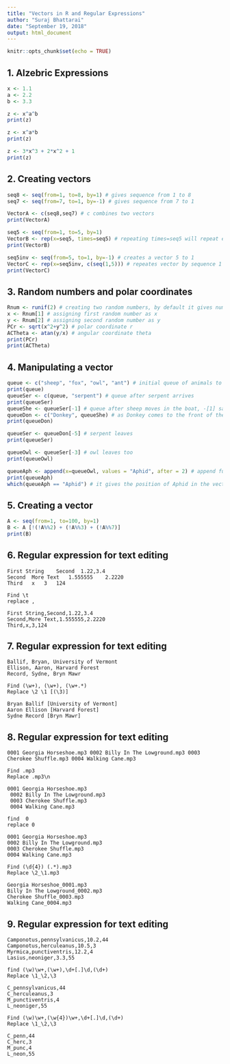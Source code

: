 ```yaml
---
title: "Vectors in R and Regular Expressions"
author: "Suraj Bhattarai"
date: "September 19, 2018"
output: html_document
---
```

```r
knitr::opts_chunk$set(echo = TRUE)
```

## 1. Alzebric Expressions
```r
x <- 1.1
a <- 2.2
b <- 3.3

z <- x^a^b
print(z)

z <- x^a*b
print(z)

z <- 3*x^3 + 2*x^2 + 1
print(z)
```

## 2. Creating vectors
```r
seq8 <- seq(from=1, to=8, by=1) # gives sequence from 1 to 8
seq7 <- seq(from=7, to=1, by=-1) # gives sequence from 7 to 1

VectorA <- c(seq8,seq7) # c combines two vectors 
print(VectorA)

seq5 <- seq(from=1, to=5, by=1)
VectorB <- rep(x=seq5, times=seq5) # repeating times=seq5 will repeat every element in the vector seq5 by it's own value. so 1 will be repeated one time, 2 will be twice, 3 will be thrice etc.
print(VectorB)

seq5inv <- seq(from=5, to=1, by=-1) # creates a vector 5 to 1
VectorC <- rep(x=seq5inv, c(seq(1,5))) # repeates vector by sequence 1 to 5, meaning first element in the vector 5 will be repeated once, 4 will be reepated twice and so on. 
print(VectorC)
```

## 3. Random numbers and polar coordinates

```r
Rnum <- runif(2) # creating two random numbers, by default it gives numbers between 0 and 1. 
x <- Rnum[1] # assigning first random number as x
y <- Rnum[2] # assigning second random number as y
PCr <- sqrt(x^2+y^2) # polar coordinate r 
ACTheta <- atan(y/x) # angular coordinate theta
print(PCr)
print(ACTheta)
```

## 4. Manipulating a vector
```r
queue <- c("sheep", "fox", "owl", "ant") # initial queue of animals to enter into the boat
print(queue) 
queueSer <- c(queue, "serpent") # queue after serpent arrives 
print(queueSer)
queueShe <- queueSer[-1] # queue after sheep moves in the boat, -[1] says to remove first element from the vector
queueDon <- c("Donkey", queueShe) # as Donkey comes to the front of the line
print(queueDon)

queueSer <- queueDon[-5] # serpent leaves 
print(queueSer)

queueOwl <- queueSer[-3] # owl leaves too
print(queueOwl)

queueAph <- append(x=queueOwl, values = "Aphid", after = 2) # append function adds an element, after 2 means to add after second element 
print(queueAph)
which(queueAph == "Aphid") # it gives the position of Aphid in the vector
```

## 5. Creating a vector
```R
A <- seq(from=1, to=100, by=1)
B <- A [!(!A%%2) + (!A%%3) + (!A%%7)]
print(B)
```
## 6. Regular expression for text editing

```
First String	Second	1.22,3.4
Second	More Text	1.555555	2.2220
Third	x	3	124
```
```
Find \t
replace ,
```

```
First String,Second,1.22,3.4
Second,More Text,1.555555,2.2220
Third,x,3,124
```

## 7. Regular expression for text editing

```
Ballif, Bryan, University of Vermont
Ellison, Aaron, Harvard Forest
Record, Sydne, Bryn Mawr
```
```
Find (\w+), (\w+), (\w+.*)
Replace \2 \1 [(\3)]
```
```
Bryan Ballif [University of Vermont]
Aaron Ellison [Harvard Forest]
Sydne Record [Bryn Mawr]

```
## 8. Regular expression for text editing

```
0001 Georgia Horseshoe.mp3 0002 Billy In The Lowground.mp3 0003 Cherokee Shuffle.mp3 0004 Walking Cane.mp3
```
```
Find .mp3
Replace .mp3\n

```
```
0001 Georgia Horseshoe.mp3
 0002 Billy In The Lowground.mp3
 0003 Cherokee Shuffle.mp3
 0004 Walking Cane.mp3

```
```
find  0
replace 0

```
```
0001 Georgia Horseshoe.mp3
0002 Billy In The Lowground.mp3
0003 Cherokee Shuffle.mp3
0004 Walking Cane.mp3
```
```
Find (\d{4}) (.*).mp3
Replace \2_\1.mp3

```
```
Georgia Horseshoe_0001.mp3
Billy In The Lowground_0002.mp3
Cherokee Shuffle_0003.mp3
Walking Cane_0004.mp3
```

## 9. Regular expression for text editing

```
Camponotus,pennsylvanicus,10.2,44
Camponotus,herculeanus,10.5,3
Myrmica,punctiventris,12.2,4
Lasius,neoniger,3.3,55
```
```
find (\w)\w+,(\w+),\d+[.]\d,(\d+)
Replace \1_\2,\3
```
```
C_pennsylvanicus,44
C_herculeanus,3
M_punctiventris,4
L_neoniger,55
```
```
Find (\w)\w+,(\w{4})\w+,\d+[.]\d,(\d+)
Replace \1_\2,\3

```
```
C_penn,44
C_herc,3
M_punc,4
L_neon,55
```





